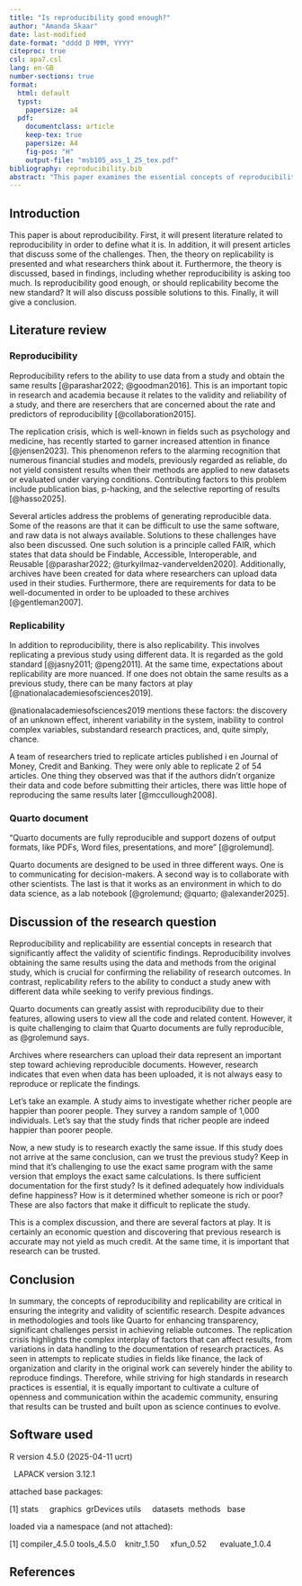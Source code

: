 ```yaml
---
title: "Is reproducibility good enough?"
author: "Amanda Skaar"
date: last-modified
date-format: "dddd D MMM, YYYY"
citeproc: true
csl: apa7.csl
lang: en-GB
number-sections: true
format:
  html: default
  typst:
    papersize: a4
  pdf:
    documentclass: article
    keep-tex: true
    papersize: A4
    fig-pos: "H"
    output-file: "msb105_ass_1_25_tex.pdf"
bibliography: reproducibility.bib
abstract: "This paper examines the essential concepts of reproducibility and replicability in scientific research, emphasizing their significance for validating findings. It reviews literature defining these terms and outlines challenges such as publication bias and data accessibility. The distinction between reproducibility — using original data to replicate results — and replicability — conducting new studies with different data — is discussed, along with the implications of the replication crisis in fields like finance. The paper also considers potential solutions, including the FAIR principles and Quarto documents, advocating for a cultural shift toward greater openness in research practices to ensure reliable scientific findings."
---
```


## Introduction

This paper is about reproducibility.
First, it will present literature related to reproducibility in order to define what it is.
In addition, it will present articles that discuss some of the challenges.
Then, the theory on replicability is presented and what researchers think about it.
Furthermore, the theory is discussed, based in findings, including whether reproducibility is asking too much.
Is reproducibility good enough, or should replicability become the new standard?
It will also discuss possible solutions to this.
Finally, it will give a conclusion.

## Literature review

### Reproducibility

Reproducibility refers to the ability to use data from a study and obtain the same results [@parashar2022; @goodman2016].
This is an important topic in research and academia because it relates to the validity and reliability of a study, and there are reserchers that are concerned about the rate and predictors of reproducibility [@collaboration2015].

The replication crisis, which is well-known in fields such as psychology and medicine, has recently started to garner increased attention in finance [@jensen2023].
This phenomenon refers to the alarming recognition that numerous financial studies and models, previously regarded as reliable, do not yield consistent results when their methods are applied to new datasets or evaluated under varying conditions.
Contributing factors to this problem include publication bias, p-hacking, and the selective reporting of results [@hasso2025].

Several articles address the problems of generating reproducible data.
Some of the reasons are that it can be difficult to use the same software, and raw data is not always available.
Solutions to these challenges have also been discussed.
One such solution is a principle called FAIR, which states that data should be Findable, Accessible, Interoperable, and Reusable [@parashar2022; @turkyilmaz-vandervelden2020].
Additionally, archives have been created for data where researchers can upload data used in their studies.
Furthermore, there are requirements for data to be well-documented in order to be uploaded to these archives [@gentleman2007].

### Replicability

In addition to reproducibility, there is also replicability.
This involves replicating a previous study using different data.
It is regarded as the gold standard [@jasny2011; @peng2011].
At the same time, expectations about replicability are more nuanced.
If one does not obtain the same results as a previous study, there can be many factors at play [@nationalacademiesofsciences2019].

@nationalacademiesofsciences2019 mentions these factors: the discovery of an unknown effect, inherent variability in the system, inability to control complex variables, substandard research practices, and, quite simply, chance.

A team of researchers tried to replicate articles published i en Journal of Money, Credit and Banking.
They were only able to replicate 2 of 54 articles.
One thing they observed was that if the authors didn't organize their data and code before submitting their articles, there was little hope of reproducing the same results later [@mccullough2008].

### Quarto document

"Quarto documents are fully reproducible and support dozens of output formats, like PDFs, Word files, presentations, and more" [@grolemund].

Quarto documents are designed to be used in three different ways.
One is to communicating for decision-makers.
A second way is to collaborate with other scientists.
The last is that it works as an environment in which to do data science, as a lab notebook [@grolemund; @quarto; @alexander2025].

## Discussion of the research question

Reproducibility and replicability are essential concepts in research that significantly affect the validity of scientific findings.
Reproducibility involves obtaining the same results using the data and methods from the original study, which is crucial for confirming the reliability of research outcomes.
In contrast, replicability refers to the ability to conduct a study anew with different data while seeking to verify previous findings.

Quarto documents can greatly assist with reproducibility due to their features, allowing users to view all the code and related content.
However, it is quite challenging to claim that Quarto documents are fully reproducible, as @grolemund says.

Archives where researchers can upload their data represent an important step toward achieving reproducible documents.
However, research indicates that even when data has been uploaded, it is not always easy to reproduce or replicate the findings.

Let’s take an example.
A study aims to investigate whether richer people are happier than poorer people.
They survey a random sample of 1,000 individuals.
Let’s say that the study finds that richer people are indeed happier than poorer people.

Now, a new study is to research exactly the same issue.
If this study does not arrive at the same conclusion, can we trust the previous study?
Keep in mind that it's challenging to use the exact same program with the same version that employs the exact same calculations.
Is there sufficient documentation for the first study?
Is it defined adequately how individuals define happiness?
How is it determined whether someone is rich or poor?
These are also factors that make it difficult to replicate the study.

This is a complex discussion, and there are several factors at play.
It is certainly an economic question and discovering that previous research is accurate may not yield as much credit.
At the same time, it is important that research can be trusted.

## Conclusion

In summary, the concepts of reproducibility and replicability are critical in ensuring the integrity and validity of scientific research.
Despite advances in methodologies and tools like Quarto for enhancing transparency, significant challenges persist in achieving reliable outcomes.
The replication crisis highlights the complex interplay of factors that can affect results, from variations in data handling to the documentation of research practices.
As seen in attempts to replicate studies in fields like finance, the lack of organization and clarity in the original work can severely hinder the ability to reproduce findings.
Therefore, while striving for high standards in research practices is essential, it is equally important to cultivate a culture of openness and communication within the academic community, ensuring that results can be trusted and built upon as science continues to evolve.

## Software used

R version 4.5.0 (2025-04-11 ucrt)

  LAPACK version 3.12.1

attached base packages:

\[1\] stats     graphics  grDevices utils     datasets  methods   base    

loaded via a namespace (and not attached):

\[1\] compiler_4.5.0 tools_4.5.0    knitr_1.50     xfun_0.52      evaluate_1.0.4

## References

